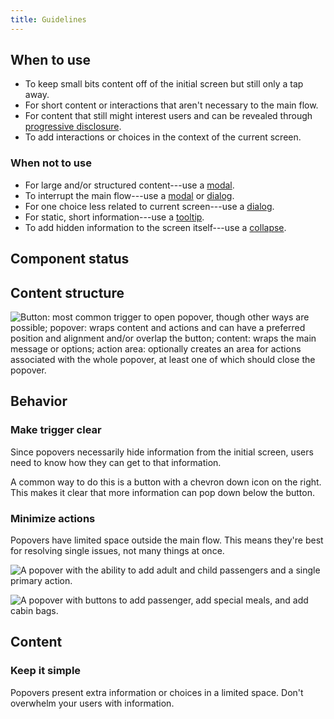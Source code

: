 ```yaml
---
title: Guidelines
---
```


<ReactExample name="Popover" />

## When to use

- To keep small bits content off of the initial screen but still only a tap away.
- For short content or interactions that aren't necessary to the main flow.
- For content that still might interest users and can be revealed through [progressive disclosure](/design-patterns/progressive-disclosure/).
- To add interactions or choices in the context of the current screen.

### When not to use

- For large and/or structured content---use a [modal](/components/overlay/modal/).
- To interrupt the main flow---use a [modal](/components/overlay/modal/) or [dialog](/components/overlay/dialog/).
- For one choice less related to current screen---use a [dialog](/components/overlay/dialog/).
- For static, short information---use a [tooltip](/components/overlay/tooltip/).
- To add hidden information to the screen itself---use a [collapse](/components/interaction/collapse/).

## Component status

<ComponentStatus component="Popover" />

## Content structure

![Button: most common trigger to open popover, though other ways are possible; popover: wraps content and actions and can have a preferred position and alignment and/or overlap the button; content: wraps the main message or options; action area: optionally creates an area for actions associated with the whole popover, at least one of which should close the popover.](fileId:4QJZqvBvRrLu6t9mwObCkA;nodeId:143%3A0)

## Behavior

### Make trigger clear

Since popovers necessarily hide information from the initial screen,
users need to know how they can get to that information.

A common way to do this is a button with a chevron down icon on the right.
This makes it clear that more information can pop down below the button.

<ReactExample name="Popover trigger" />

### Minimize actions

Popovers have limited space outside the main flow.
This means they're best for resolving single issues,
not many things at once.

<Guideline type="do" title="Focus actions">

![A popover with the ability to add adult and child passengers and a single primary action.](fileId:fannvRpkOJK6uxxT33EKaa;nodeId:40%3A976)

![A popover with buttons to add passenger, add special meals, and add cabin bags.](fileId:fannvRpkOJK6uxxT33EKaa;nodeId:40%3A852)

</Guideline>

## Content

### Keep it simple

Popovers present extra information or choices in a limited space.
Don't overwhelm your users with information.

